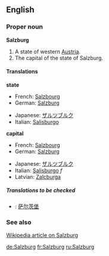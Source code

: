 ==English==
===Proper noun===
{{wikipedia}}
'''Salzburg'''
#A state of western [[Austria]].
#The capital of the state of Salzburg.

====Translations====
'''state'''
{{top}}
*French: [[Salzbourg]]
*German: [[Salzburg#German|Salzburg]]
{{mid}}
*Japanese: [[ザルツブルク]]
*Italian: [[Salisburgo]]
{{bottom}}

'''capital'''
{{top}}
*French: [[Salzbourg]]
*German: [[Salzburg#German|Salzburg]]
{{mid}}
*Japanese: [[ザルツブルク]]
*Italian: [[Salisburgo]] ''f''
*Latvian: [[Zalcburga]] {{f}}
{{bottom}}

=====Translations to be checked=====
<!--Remove this section once all of the translations below have been moved into the tables above.-->
{{checktrans}}
*{{ttbc|Chinese}}: [[萨尔茨堡]]

===See also===
[[w:Salzburg|Wikipedia article on Salzburg]]

[[de:Salzburg]]
[[fr:Salzburg]]
[[ru:Salzburg]]
